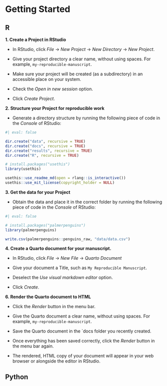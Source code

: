 # Getting Started {.unnumbered}

::: {.panel-tabset}

## R

**1. Create a Project in RStudio**

- In RStudio, click _File_ -> _New Project_ -> _New Directory_ -> _New Project_. 

- Give your project directory a clear name, without using spaces. For example, `my-reproducible-manuscript`.

- Make sure your project will be created (as a subdirectory) in an accessible place on your system.

- Check the _Open in new session_ option.

- Click _Create Project_.

**2. Structure your Project for reproducible work**

- Generate a directory structure by running the following piece of code in the _Console_ of RStudio:

```r
#| eval: false

dir.create("data", recursive = TRUE)
dir.create("docs", recursive = TRUE)
dir.create("results", recursive = TRUE)
dir.create("R", recursive = TRUE)

# install.packages("usethis")
library(usethis)

usethis::use_readme_md(open = rlang::is_interactive())
usethis::use_mit_license(copyright_holder = NULL)
```

**3. Get the data for your Project**

- Obtain the data and place it in the correct folder by running the following piece of code in the _Console_ of RStudio:

```r
#| eval: false

# install.packages("palmerpenguins")
library(palmerpenguins)

write.csv(palmerpenguins::penguins_raw, "data/data.csv")
```

**4. Create a Quarto document for your manuscript.**

- In RStudio, click _File_ -> _New File_ -> _Quarto Document_

- Give your document a Title, such as `My Reproducible Manuscript`.

- Deselect the _Use visual markdown editor_ option.

- Click _Create_.

**6. Render the Quarto document to HTML**

- Click the _Render_ button in the menu bar.

- Give the Quarto document a clear name, without using spaces. For example, `my-reproducible-manuscript`.

- Save the Quarto document in the `docs folder you recently created.

- Once everything has been saved correctly, click the _Render_ button in the menu bar again.

- The rendered, HTML copy of your document will appear in your web browser or alongside the editor in RStudio.

## Python



:::
